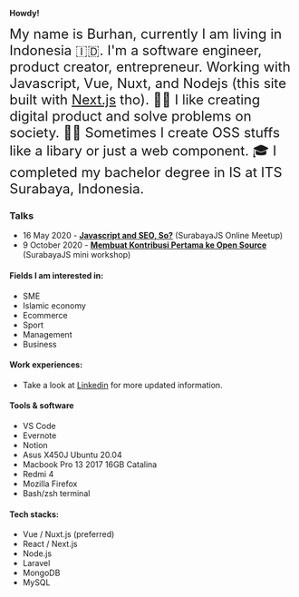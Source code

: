 
__Howdy!__

<font size="5">
    My name is Burhan, currently I am living in Indonesia 🇮🇩. I'm a software engineer, product creator, entrepreneur. Working with Javascript, Vue, Nuxt, and Nodejs (this site built with <a href="https://vercel.com/">Next.js</a> tho). 👨‍💻 I like creating digital product and solve problems on society. 🧑‍🚒 Sometimes I create OSS stuffs like a libary or just a web component. 🎓 I completed my bachelor degree in IS at ITS Surabaya, Indonesia.
</font>

<Contact />

### Talks
- 16 May 2020 - [__Javascript and SEO, So?__](https://speakerdeck.com/burhanahmeed/javascript-and-seo-so) (SurabayaJS Online Meetup)
- 9 October 2020 - [__Membuat Kontribusi Pertama ke Open Source__](https://speakerdeck.com/burhanahmeed/berkontribusi-ke-open-source) (SurabayaJS mini workshop)

#### Fields I am interested in:
- SME
- Islamic economy
- Ecommerce
- Sport
- Management
- Business

#### Work experiences:
- Take a look at [Linkedin](https://www.linkedin.com/in/burhanahmeed/) for more updated information.

#### Tools & software
- VS Code
- Evernote
- Notion
- Asus X450J Ubuntu 20.04
- Macbook Pro 13 2017 16GB Catalina
- Redmi 4
- Mozilla Firefox
- Bash/zsh terminal

#### Tech stacks: 
- Vue / Nuxt.js (preferred)
- React / Next.js
- Node.js
- Laravel
- MongoDB
- MySQL
